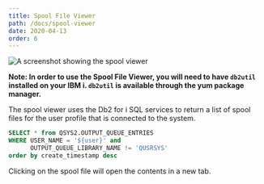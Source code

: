 ```yaml
---
title: Spool File Viewer
path: /docs/spool-viewer
date: 2020-04-13
order: 6
---
```


![A screenshot showing the spool viewer](./spool-viewer.png)

**Note: In order to use the Spool File Viewer, you will need to have `db2util` installed on your IBM i. `db2util` is available through the yum package manager.**

The spool viewer uses the Db2 for i SQL services to return a list of spool files for the user profile that is connected to the system.

```sql
SELECT * from QSYS2.OUTPUT_QUEUE_ENTRIES 
WHERE USER_NAME = '${user}' and 
      OUTPUT_QUEUE_LIBRARY_NAME != 'QUSRSYS' 
order by create_timestamp desc
```

Clicking on the spool file will open the contents in a new tab.
